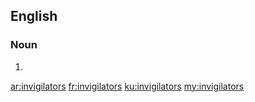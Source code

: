 ==English==

===Noun===
{{head|en|plural}}

# {{plural of|invigilator|lang=en|nocat=1}}

[[ar:invigilators]]
[[fr:invigilators]]
[[ku:invigilators]]
[[my:invigilators]]